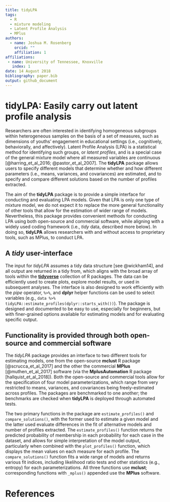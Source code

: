 ```yaml
---
title: tidyLPA
tags:
  - R
  - mixture modeling
  - Latent Profile Analysis
  - MPlus
authors:
  - name: Joshua M. Rosenberg
    orcid: ""
    affiliation: 1
affiliations:
 - name: University of Tennessee, Knoxville
   index: 1
date: 14 August 2018
bibliography: paper.bib
output: github_document
---
```


# tidyLPA: Easily carry out latent profile analysis

Researchers are often interested in identifying homogeneous subgroups
within heterogeneous samples on the basis of a set of measures, such as
dimensions of youths' engagement in educational settings (i.e., cognitively,
behaviorally, and affectively). Latent Profile Analysis (LPA) is a
statistical method for identifying such groups, or *latent profiles*, and is a
special case of the general mixture model where all measured variables are
continuous [@harring_et_al_2016; @pastor_et_al_2007]. The **tidyLPA**
package allows users to specify different models that determine
whether and how different parameters (i.e., means, variances, and covariances)
are estimated, and to specify and compare different solutions based on the
number of profiles extracted.

The aim of the **tidyLPA** package is to provide a simple interface for
conducting and evaluating LPA models. Given that LPA is only one type of 
mixture model, we do not expect it to replace the more general functionality of
other tools that allow for the estimation of wider range of models.
Nevertheless, this package provides convenient methods for conducting LPA using
both open-source and commercial software, while aligning with a widely used
coding framework (i.e., *tidy* data, described more below). In doing so,
**tidyLPA** allows researchers with and without access to proprietary tools,
such as MPlus, to conduct LPA.

## A *tidy* user-interface 

The input for *tidyLPA* assumes a tidy data structure [see @wickham14], and
all output are returned in a tidy from, which aligns with the broad 
array of tools within the [**tidyverse**](https://www.tidyverse.org/) 
collection of R packages. The data can be efficiently used to create
plots, explore model results, or used in subsequent analyses. The interface
is also designed to work efficiently with the *pipe* operator, `%>%`, and
**dplyr** helper functions can be used to select variables (e.g., 
`data %>% tidyLPA::estimate_profiles(dplyr::starts_with())`). <!-- Did you know this? :) -->
The package is designed and documented to be easy to use, especially for
beginners, but with finer-grained options available for estimating models
and for evaluating specific output.

## Functionality is provided through both open-source and commercial software

The *tidyLPA* package provides an interface to two different tools for
estimating models, one from the open-source **mclust** R package 
[@scrucca_et_al_2017] and the other the commercial **MPlus** [@muthen_et_al_2017] software (via the **MplusAutomation** R package [hallquist_et_al_2018]). Both the open-source and commercial tools allow for the specification of four model parameterizations, which range from very restricted to means, variances, and covariances being freely-estimated across profiles. The packages are benchmarked to one another; the benchmarks are checked when **tidyLPA** is deployed through automated tests.

The two primary functions in the package are `estimate_profiles()` and
`compare_solutions()`, with the former used to estimate a given model and the
latter used evaluate differences in the fit of alternative models and number of
profiles extracted. The `estimate_profiles()` function returns the predicted
probability of membership in each probability for each case in the dataset, and
allows for simple interpretation of the model output, particularly when 
combined with the `plot_profiles()` function, which displays the mean values on
each measure for each profile. <!-- Right? -->
The `compare_solutions()` function fits a wide range of models and returns
various fit indices, including likelihood ratio tests and other statistics 
(e.g., entropy) for each parameterizations. All three functions use **mclust**;
corresponding functions with `_mplus()` appended use the **MPlus** software.

# References

